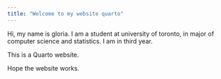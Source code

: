 ```yaml
---
title: "Welcome to my website quarto"
---
```

Hi, my name is gloria. I am a student at university of toronto, in major of computer science and statistics. I am in third year.

This is a Quarto website.

Hope the website works.